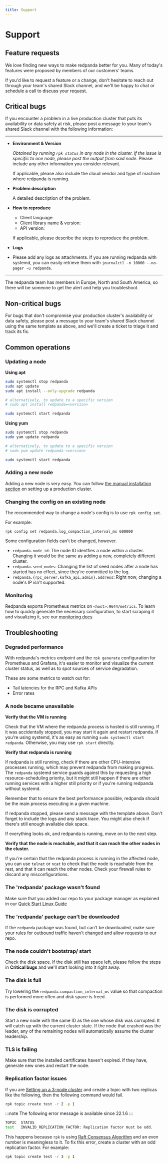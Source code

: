 ```yaml
---
title: Support
---
```

# Support

## Feature requests

We love finding new ways to make redpanda better for you. Many of today's
features were proposed by members of our customers' teams.

If you'd like to request a feature or a change, don't hesitate to reach out
through your team's shared Slack channel, and we'll be happy to chat or
schedule a call to discuss your request.

## Critical bugs

If you encounter a problem in a live production cluster that puts its
availability or data safety at risk, please post a message to your team's
shared Slack channel with the following information:

--------------------
- **Environment & Version**

  _Obtained by running `rpk status` in any node in the cluster. If the issue is
  specific to one node, please post the output from said node_. Please include any
  other information you consider relevant.

  If applicable, please also include the cloud vendor and type of machine where
  redpanda is running.

- **Problem description**

  A detailed description of the problem.

- **How to reproduce**

  - Client language:
  - Client library name & version:
  - API version:

  If applicable, please describe the steps to reproduce the problem.

- **Logs**

- Please add any logs as attachments. If you are running redpanda with systemd,
  you can easily retrieve them with `journalctl -n 10000 --no-pager -u redpanda`.

----------------------

The redpanda team has members in Europe, North and South America, so there will
be someone to get the alert and help you troubleshoot.

## Non-critical bugs

For bugs that don't compromise your production cluster's availability or data
safety, please post a message to your team's shared Slack channel using the same
template as above, and we'll create a ticket to triage it and track its fix.

## Common operations

### Updating a node

**Using apt**

```bash
sudo systemctl stop redpanda
sudo apt update
sudo apt install --only-upgrade redpanda

# alternatively, to update to a specific version
# sudo apt install redpanda=<version>

sudo systemctl start redpanda 
```

**Using yum**

```bash
sudo systemctl stop redpanda
sudo yum update redpanda

# alternatively, to update to a specific version
# sudo yum update redpanda-<version>

sudo systemctl start redpanda 
```

### Adding a new node

Adding a new node is very easy. You can follow
[the manual installation section](/docs/deployment/production-deployment#manual-installation)
on setting up a production cluster.

### Changing the config on an existing node

The recommended way to change a node's config is to use `rpk config set`.

For example:

`rpk config set redpanda.log_compaction_interval_ms 600000`

Some configuration fields can't be changed, however.

- `redpanda.node_id`: The node ID identfies a node within a cluster. Changing
  it would be the same as adding a new, completely different cluster.
- `redpanda.seed_nodes`: Changing the list of seed nodes after a node has
  started has no effect, since they're committed to the log.
- `redpanda.{rpc_server,kafka_api,admin}.address`: Right now, changing a node's
  IP isn't supported.
  
### Monitoring

Redpanda exports Prometheus metrics on `<host>:9644/metrics`. To learn how to
quickly generate the necessary configuration, to start scraping it and
visualizing it, see our
[monitoring docs](/docs/cluster-administration/monitoring)

## Troubleshooting

### Degraded performance

With redpanda's metrics endpoint and the `rpk generate` configuration for
Prometheus and Grafana, it's easier to monitor and visualize the current cluster
status, as well as to spot sources of service degradation.

These are some metrics to watch out for:
- Tail latencies for the RPC and Kafka APIs
- Error rates

### A node became unavailable

**Verify that the VM is running**

Check that the VM where the redpanda process is hosted is still running. If it
was accidentally stopped, you may start it again and restart redpanda. If you're
using systemd, it's as easy as running `sudo systemctl start redpanda`.
Otherwise, you may use `rpk start` directly.

**Verify that redpanda is running**

If redpanda is still running, check if there are other CPU-intensive processes
running, which may prevent redpanda from making progress. The `redpanda` systemd
service guards against this by requesting a high resource-scheduling priority,
but it might still happen if there are other running services with a higher
still priority or if you're running redpanda without systemd.

Remember that to ensure the best performance possible, redpanda should be the
main process executing in a given machine.

If redpanda stopped, please send a message with the template above. Don't forget
to include the logs and any stack trace. You might also check if there's still
enough available disk space.

If everything looks ok, and redpanda is running, move on to the next step.

**Verify that the node is reachable, and that it can reach the other nodes in
the cluster.**

If you're certain that the redpanda process is running in the affected node, you
can use `telnet` or `ncat` to check that the node is reachable from the rest,
and that it can reach the other nodes. Check your firewall rules to discard any
misconfigurations.

### The 'redpanda' package wasn't found

Make sure that you added our repo to your package manager as explained in our
[Quick Start Linux Guide](/docs/quickstart/quick-start-linux)

### The 'redpanda' package can't be downloaded

If the `redpanda` package was found, but can't be downloaded, make sure your
rules for outbound traffic haven't changed and allow requests to our repo.

### The node couldn't bootstrap/ start

Check the disk space. If the disk still has space left, please follow the steps
in **Critical bugs** and we'll start looking into it right away.

### The disk is full

Try lowering the `redpanda.compaction_interval_ms` value so that compaction is
performed more often and disk space is freed.

### The disk is corrupted

Start a new node with the same ID as the one whose disk was corrupted. It will
catch up with the current cluster state. If the node that crashed was the leader,
any of the remaining nodes will automatically assume the cluster leadership.

### TLS is failing

Make sure that the installed certificates haven't expired. If they have,
generate new ones and restart the node.

### Replication factor issues

If you are [Setting up a 3-node cluster](./docs/quickstart/quick-start-docker#Set-up-a-3-node-cluster) and create a topic with two replicas like the following, then the following command would fail.

```bash
rpk topic create test -r 2 -p 1
```
:::note
The following error message is available since 22.1.6
:::

```bash
TOPIC  STATUS
test   INVALID_REPLICATION_FACTOR: Replication factor must be odd.
```

This happens because `rpk` is using [Raft Consensus Algorithm](https://raft.github.io/#:~:text=What%20is%20Raft%3F,pieces%20needed%20for%20practical%20systems) and an even number is meaningless to it. To fix this error, create a cluster with an odd replication factor. For example: 

```bash
rpk topic create test -r 3 -p 1
```